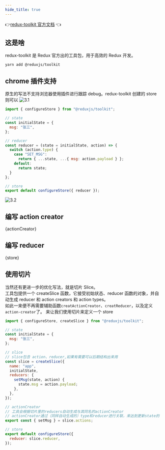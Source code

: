 ```yaml
---
hide_title: true
---
```



👉[redux-toolkit 官方文档](https://redux-toolkit.js.org) 👈

## 这是啥

redux-toolkit 是 Redux 官方出的工具包，用于高效的 Redux 开发。

```shell
yarn add @reduxjs/toolkit
```

## chrome 插件支持

原生的写法不支持浏览器使用插件进行跟踪 debug。redux-toolkit 创建的 store 则可以
![3.1](/img/redux/3.1.png)

```jsx title="/src/store/index.jsx"
import { configureStore } from "@reduxjs/toolkit";

// state
const initialState = {
  msg: "张三",
};

// reducer
const reducer = (state = initialState, action) => {
  switch (action.type) {
    case "SET_MSG":
      return { ...state, ...{ msg: action.payload } };
    default:
      return state;
  }
};

// store
export default configureStore({ reducer });
```

![3.2](/img/redux/3.2.gif)

## 编写 action creator

<CodeBlock language="js" title="src/store/action-creator.js">
  {actionCreator}
</CodeBlock>

## 编写 reducer

<CodeBlock language="js" title="src/store/index.js">
  {store}
</CodeBlock>

## 使用切片

当然还有更进一步的优化写法，就是切片 Slice。  
工具包提供一个 createSlice 函数，它接受初始状态、reducer 函数的对象，并自动生成 reducer 和 action creators 和 action types。  
如此一来便不再需要辅助函数`creatActionCreator`、`creatReducer`，以及定义`action-creator`了。
来让我们使用切片来定义一个 store

```jsx title="/src/store/index.jsx"
import { configureStore, createSlice } from "@reduxjs/toolkit";

// state
const initialState = {
  msg: "张三",
};

// slice
// slice包含 action、reducer,如果有需要可以后期结构出来用
const slice = createSlice({
  name: "app",
  initialState,
  reducers: {
    setMsg(state, action) {
      state.msg = action.payload;
    },
  },
});

// actionCreator
// 工具会根据切片里的reducers自动生成与其同名的actionCreator
// actionCreator通过（同样自动生成的）type和reducer进行关联，来达到更新state的目的
export const { setMsg } = slice.actions;

// store
export default configureStore({
  reducer: slice.reducer,
});
```
